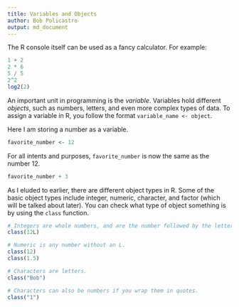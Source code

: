 ```yaml
---
title: Variables and Objects
author: Bob Policastro
output: md_document
---
```


The R console itself can be used as a fancy calculator. For example:

```r
1 + 2
2 * 6
5 / 5
2^2
log2(2)
```

An important unit in programming is the *variable*.
Variables hold different *objects*, such as numbers, letters, and even more complex types of data.
To assign a variable in R, you follow the format `variable_name <- object`.

Here I am storing a number as a variable.

```r
favorite_number <- 12
```

For all intents and purposes, `favorite_number` is now the same as the number 12.

```r
favorite_number + 3
```

As I eluded to earlier, there are different object types in R.
Some of the basic object types include integer, numeric, character, and factor (which will be talked about later).
You can check what type of object something is by using the `class` function.

```r
# Integers are whole numbers, and are the number followed by the letter L.
class(12L)

# Numeric is any number without an L.
class(12)
class(1.5)

# Characters are letters.
class("Bob")

# Characters can also be numbers if you wrap them in quotes.
class("1")
```
